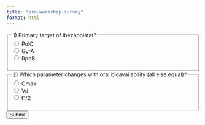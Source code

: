 ```yaml
---
title: "pre-workshop-survey"
format: html
---
```


<form id="quiz-form">
  <fieldset data-qid="q1" data-answer="PolC">
    <legend>1) Primary target of ibezapolstat?</legend>
    <label><input type="radio" name="q1" value="PolC" required> PolC</label><br>
    <label><input type="radio" name="q1" value="GyrA"> GyrA</label><br>
    <label><input type="radio" name="q1" value="RpoB"> RpoB</label>
    <p class="feedback" aria-live="polite"></p>
  </fieldset>

  <fieldset data-qid="q2" data-answer="Cmax">
    <legend>2) Which parameter changes with oral bioavailability (all else equal)?</legend>
    <label><input type="radio" name="q2" value="Cmax" required> Cmax</label><br>
    <label><input type="radio" name="q2" value="Vd"> Vd</label><br>
    <label><input type="radio" name="q2" value="t1/2"> t1/2</label>
    <p class="feedback" aria-live="polite"></p>
  </fieldset>

  <button type="submit">Submit</button>
  <span id="quiz-status"></span>
</form>

<script>
const SUPABASE_URL = "https://YOURPROJECT.supabase.co";
const SUPABASE_ANON_KEY = "YOUR_PUBLIC_ANON_KEY"; // safe with insert-only policy
const QUIZ_ID = "pk_quiz_v1";

// instant feedback per question (optional)
document.querySelectorAll("fieldset").forEach(fs => {
  fs.addEventListener("change", () => {
    const correct = fs.dataset.answer;
    const chosen = new FormData(document.getElementById("quiz-form")).get(fs.getAttribute("data-qid"));
    const fb = fs.querySelector(".feedback");
    if (!chosen) return;
    //fb.textContent = chosen === correct ? "✅ Correct" : "❌ Try again";
  });
});

document.getElementById("quiz-form").addEventListener("submit", async (e) => {
  e.preventDefault();
  const form = e.target;

  // gather answers & compute accuracy
  const fieldsets = [...form.querySelectorAll("fieldset[data-qid]")];
  const details = {};
  let totalCorrect = 0;

  fieldsets.forEach(fs => {
    const qid = fs.dataset.qid;
    const correct = fs.dataset.answer;
    const chosen = new FormData(form).get(qid);
    const isCorrect = chosen === correct;
    details[qid] = { chosen, correct, isCorrect };
    if (isCorrect) totalCorrect++;
  });

  const totalQuestions = fieldsets.length;
  const percent = Math.round((totalCorrect / totalQuestions) * 10000) / 100; // 2 decimals

  // POST to Supabase REST
  const payload = {
    quiz_id: QUIZ_ID,
    user_id: "", // optionally fill from your site (email, hash, cohort tag)
    total_questions: totalQuestions,
    total_correct: totalCorrect,
    percent: percent,
    details: {
      ...details,
      meta: {
        ua: navigator.userAgent,
        tz: Intl.DateTimeFormat().resolvedOptions().timeZone
      }
    }
  };

  const res = await fetch(`${SUPABASE_URL}/rest/v1/quiz_responses`, {
    method: "POST",
    headers: {
      "apikey": SUPABASE_ANON_KEY,
      "Authorization": `Bearer ${SUPABASE_ANON_KEY}`,
      "Content-Type": "application/json",
      "Prefer": "return=representation"
    },
    body: JSON.stringify(payload)
  });

  const status = document.getElementById("quiz-status");
  if (res.ok) {
    status.textContent = `✅ Recorded. Score: ${totalCorrect}/${totalQuestions} (${percent}%)`;
    form.reset();
    // optional: disable after submit to avoid double-posts
    [...form.elements].forEach(el => el.disabled = true);
  } else {
    status.textContent = "❌ Failed to record. Please try again.";
  }
});
</script>
